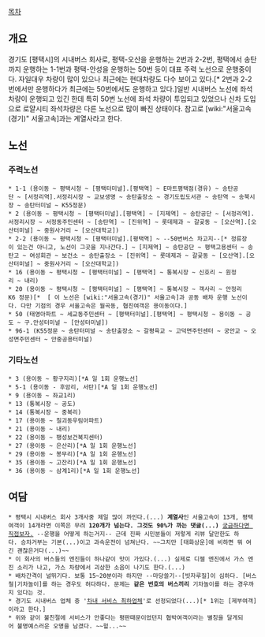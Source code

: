 [[목차]]

== 개요 ==
경기도 [평택시]의 시내버스 회사로, 평택-오산을 운행하는 2번과 2-2번, 평택에서 송탄까지 운행하는 1-1번과 평택-안성을 운행하는 50번 등이 대표 주력 노선으로 운행중이다.
자일대우 차량이 많이 있으나 최근에는 현대차량도 다수 보이고 있다.[* 2번과 2-2번에서만 운행하다가 최근에는 50번에서도 운행하고 있다.]일반 시내버스 노선에 좌석차량이 운행되고 있긴 한데 특히 50번 노선에 좌석 차량이 투입되고 있었으나 신차 도입으로 로얄시티 좌석차량은 다른 노선으로 많이 빠진 상태이다. 참고로 [wiki:"서울고속(경기)" 서울고속]과는 계열사라고 한다.

== 노선 ==
=== 주력노선 ===
 * 1-1 (용이동 ~ 평택시청 ~ [평택터미널].[평택역] ~ E마트평택점(경유) ~ 송탄공단 ~ [서정리역].서정리시장 ~ 교보생명 ~ 송탄출장소 ~ 경기도립도서관 ~ 송탄역 ~ 송북시장 ~ 송탄터미널 ~ K55정문)
 * 2 (용이동 ~ 평택시청 ~ [평택터미널].[평택역] ~ [지제역] ~ 송탄공단 ~ [서정리역].서정리시장 ~ 서정동주민센터 ~ [송탄역] ~ [진위역] ~ 롯데제과 ~ 갈곶동 ~ [오산역].[오산터미널] ~ 중원사거리 ~ [오산대학교])
 * 2-2 (용이동 ~ 평택시청 ~ [평택터미널].[평택역] ~ --50번버스 차고지--[* 정류장이 있는건 아니고, 노선이 그곳을 지나간다.] ~ [지제역] ~ 송탄공단 ~ 평택고용센터 ~ 송탄고 ~ 여성회관 ~ 보건소 ~ 송탄출장소 ~ [진위역] ~ 롯데제과 ~ 갈곶동 ~ [오산역].[오산터미널] ~ 중원사거리 ~ [오산대학교])
 * 16 (용이동 ~ 평택시청 ~ [평택터미널] ~ [평택역] ~ 통복시장 ~ 신호리 ~ 원정리 ~ 내리)
 * 20 (용이동 ~ 평택시청 ~ [평택터미널] ~ [평택역] ~ 통복시장 ~ 객사리 ~ 안정리K6 정문)[*  [ 이 노선은 [wiki:"서울고속(경기)" 서울고속]과 공동 배차 운행 노선이다. 다만 기점의 경우 서울고속은 월곡동, 협진여객은 용이동이다.]
 * 50 (태영아파트 ~ 세교동주민센터 ~ [평택터미널].[평택역] ~ 평택시청 ~ 용이동 ~ 공도 ~ 구.안성터미널 ~ [안성터미널])
 * 96-1 (K55정문 ~ 송탄터미널 ~ 송탄출장소 ~ 갈평육교 ~ 고덕면주민센터 ~ 궁안교 ~ 오성면주민센터 ~ 안중공용터미널)



=== 기타노선 ===
 * 3 (용이동 ~ 황구지리)[*A 일 1회 운행노선]
 * 5-1 (용이동 - 후암리, 서탄)[*A 일 1회 운행노선]
 * 9 (용이동 ~ 좌교1리)
 * 13 (통복시장 ~ 공도)
 * 14 (통복시장 ~ 중복리)
 * 17 (용이동 ~ 칠괴동우림아파트)
 * 21 (용이동 ~ 내리)
 * 22 (용이동 ~ 팽성보건복지센터)
 * 27 (용이동 ~ 은산리)[*A 일 1회 운행노선]
 * 29 (용이동 ~ 봉무리)[*A 일 1회 운행노선]
 * 35 (용이동 ~ 고잔리)[*A 일 1회 운행노선]
 * 36 (용이동 ~ 삼계1리)[*A 일 1회 운행노선]
== 여담 ==
 * 평택시 시내버스 회사 3개사중 제일 많이 까인다.(...) '''계열사'''인 서울고속이 13개, 평택여객이 14개라면 이쪽은 무려 '''120개가 넘는다. 그것도 90%가 까는 댓글(...)''' [http://map.naver.com/local/siteview.nhn?code=17955777#review 궁금하다면 직접보자.] --운행을 어떻게 하는거지-- 근데 진짜 시민분들이 저렇게 리뷰 달만한도 하다. 승차거부는 기본(...)이고 과속운전이 넘쳐난다. ~~그치만 [태화상운]에 비하면 뭐 여긴 괜찮은거다(...)~~
 * 이 회사의 버스들의 엔진들이 하나같이 맛이 가있다.(...) 실제로 디젤 엔진에서 가스 엔진 소리가 나고, 가스 차량에서 괴상한 소음이 나기도 한다.(...)
 * 배차간격이 널뛰기다. 보통 15~20분이라 하지만 --마당쓸기--[빗자루질]이 심하다. [버스철|기차놀이]를 하는 경우도 허다하다. 문제는 '''같은 번호의 버스끼리''' 기차놀이를 하는 경우까지 있다는 것.
 * 경기도 시내버스 업체 중 '[http://www.joongboo.com/news/articleView.html?idxno=916099 차내 서비스 최하업체]'로 선정되었다(...)[* 1위는 [제부여객]이라고 한다.]
 * 위와 같이 불친절에 서비스가 안좋다는 평판때문이었던지 협박여객이라는 별칭을 달게되어 불명예스러운 오명을 남겼다. ~~헐...~~
